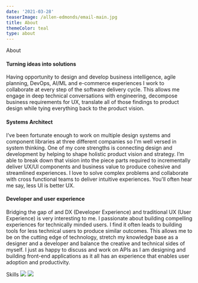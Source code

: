 ```yaml
---
date: '2021-03-28'
teaserImage: /allen-edmonds/email-main.jpg
title: About
themeColor: teal
type: about
---
```


<ProjectSection>

<SectionContent id="about" width="80%" margin="4">
      <Heading
        marginTop="4"
        as="h2"
        fontSize="4xl"
        textAlign="center" style={{padding: '64px 0px 32px 0px'}}>
        About
        </Heading>

#### Turning ideas into solutions

Having opportunity to design and develop business intelligence, agile planning, DevOps, AI/ML and e-commerce experiences I work to collaborate at every step of the software delivery cycle. This allows me engage in deep technical conversations with engineering, decompose business requirements for UX, translate all of those findings to product design while tying everything back to the product vision.

#### Systems Architect

I’ve been fortunate enough to work on multiple design systems and component libraries at three different companies so I'm well versed in system thinking. One of my core strengths is connecting design and development by helping to shape holistic product vision and strategy. I’m able to break down that vision into the piece parts required to incrementally deliver UX/UI components and business value to produce cohesive and streamlined experiences. I love to solve complex problems and collaborate with cross functional teams to deliver intuitive experiences. You'll often hear me say, less UI is better UX.

#### Developer and user experience

Bridging the gap of and DX (Developer Experience) and traditional UX (User Experience) is very interesting to me. I passionate about building compelling experiences for technically minded users. I find it often leads to building tools for less technical users to produce similar outcomes. This allows me to be on the cutting edge of technology, stretch my knowledge base as a designer and a developer and balance the creative and technical sides of myself. I just as happy to discuss and work on APIs as I am designing and building front-end applications as it all has an experience that enables user adoption and productivity.


</SectionContent>
<SectionContent id="skills" width="80%" margin="4">
      <Heading
        marginTop="4"
        as="h2"
        fontSize="4xl"
        textAlign="center" style={{padding: '64px 0px 32px 0px'}}>
        Skills
        </Heading>
<Flex justifyContent="space-around" style={{background: '#efefef', padding: '24px', borderRadius: '10px'}}>
<img src="/skills-radar.svg" />

<img src="/bar-cart.svg" />
</Flex>
</SectionContent>
</ProjectSection>
